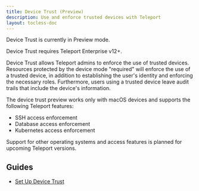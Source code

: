 ```yaml
---
title: Device Trust (Preview)
description: Use and enforce trusted devices with Teleport
layout: tocless-doc
---
```


<Admonition type="warning">
Device Trust is currently in Preview mode.

Device Trust requires Teleport Enterprise v12+.
</Admonition>

Device Trust allows Teleport admins to enforce the use of trusted devices.
Resources protected by the device mode "required" will enforce the use of a
trusted device, in addition to establishing the user's identity and enforcing
the necessary roles. Furthermore, users using a trusted device leave audit
trails that include the device's information.

The device trust preview works only with macOS devices and supports the
following Teleport features:

- SSH access enforcement
- Database access enforcement
- Kubernetes access enforcement

Support for other operating systems and access features is planned for upcoming
Teleport versions.

## Guides

- [Set Up Device Trust](./device-trust/guide/)
